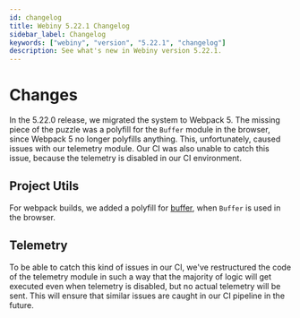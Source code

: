```yaml
---
id: changelog
title: Webiny 5.22.1 Changelog
sidebar_label: Changelog
keywords: ["webiny", "version", "5.22.1", "changelog"]
description: See what's new in Webiny version 5.22.1.
---
```


# Changes

In the 5.22.0 release, we migrated the system to Webpack 5. The missing piece of the puzzle was a polyfill for the `Buffer` module in the browser, since Webpack 5 no longer polyfills anything. This, unfortunately, caused issues with our telemetry module. Our CI was also unable to catch this issue, because the telemetry is disabled in our CI environment.

## Project Utils

For webpack builds, we added a polyfill for [buffer](https://www.npmjs.com/package/buffer), when `Buffer` is used in the browser.

## Telemetry

To be able to catch this kind of issues in our CI, we've restructured the code of the telemetry module in such a way that the majority of logic will get executed even when telemetry is disabled, but no actual telemetry will be sent. This will ensure that similar issues are caught in our CI pipeline in the future.
